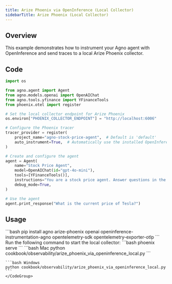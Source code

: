 ```yaml
---
title: Arize Phoenix via OpenInference (Local Collector)
sidebarTitle: Arize Phoenix (Local Collector)
---
```


## Overview

This example demonstrates how to instrument your Agno agent with OpenInference and send traces to a local Arize Phoenix collector.

## Code

```python
import os

from agno.agent import Agent
from agno.models.openai import OpenAIChat
from agno.tools.yfinance import YFinanceTools
from phoenix.otel import register

# Set the local collector endpoint for Arize Phoenix
os.environ["PHOENIX_COLLECTOR_ENDPOINT"] = "http://localhost:6006"

# Configure the Phoenix tracer
tracer_provider = register(
    project_name="agno-stock-price-agent",  # Default is 'default'
    auto_instrument=True,  # Automatically use the installed OpenInference instrumentation
)

# Create and configure the agent
agent = Agent(
    name="Stock Price Agent",
    model=OpenAIChat(id="gpt-4o-mini"),
    tools=[YFinanceTools()],
    instructions="You are a stock price agent. Answer questions in the style of a stock analyst.",
    debug_mode=True,
)

# Use the agent
agent.print_response("What is the current price of Tesla?")
```

## Usage

<Steps>
  <Step title="Install Dependencies">
    ```bash
    pip install agno arize-phoenix openai openinference-instrumentation-agno opentelemetry-sdk opentelemetry-exporter-otlp
    ```
  </Step>

  <Step title="Start Local Collector">
    Run the following command to start the local collector:
    ```bash
    phoenix serve
    ```
  </Step>

  <Step title="Run the Agent">
    <CodeGroup>
    ```bash Mac
    python cookbook/observability/arize_phoenix_via_openinference_local.py
    ```

    ```bash Windows
    python cookbook/observability/arize_phoenix_via_openinference_local.py
    ```
    </CodeGroup>
  </Step>
</Steps>